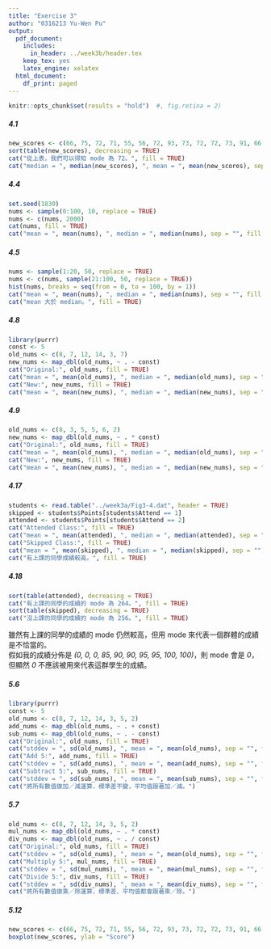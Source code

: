 ```yaml
---
title: "Exercise 3"
author: "0316213 Yu-Wen Pu"
output:
  pdf_document:
    includes:
      in_header: ../week3b/header.tex
    keep_tex: yes
    latex_engine: xelatex
  html_document:
    df_print: paged
---
```


```r
knitr::opts_chunk$set(results = "hold")  #, fig.retina = 2)
```

##### 4.1

```r
new_scores <- c(66, 75, 72, 71, 55, 56, 72, 93, 73, 72, 72, 73, 91, 66, 71, 56, 59)
sort(table(new_scores), decreasing = TRUE)
cat("從上表，我們可以得知 mode 為 72。", fill = TRUE)
cat("median = ", median(new_scores), ", mean = ", mean(new_scores), sep = "", fill = TRUE)
```

##### 4.4

```r
set.seed(1830)
nums <- sample(0:100, 10, replace = TRUE)
nums <- c(nums, 2000)
cat(nums, fill = TRUE)
cat("mean = ", mean(nums), ", median = ", median(nums), sep = "", fill = TRUE)
```

##### 4.5

```r
nums <- sample(1:20, 50, replace = TRUE)
nums <- c(nums, sample(21:100, 50, replace = TRUE))
hist(nums, breaks = seq(from = 0, to = 100, by = 1))
cat("mean = ", mean(nums), ", median = ", median(nums), sep = "", fill = TRUE)
cat("mean 大於 median。", fill = TRUE)
```

##### 4.8

```r
library(purrr)
const <- 5
old_nums <- c(8, 7, 12, 14, 3, 7)
new_nums <- map_dbl(old_nums, ~ . - const)
cat("Original:", old_nums, fill = TRUE)
cat("mean = ", mean(old_nums), ", median = ", median(old_nums), sep = "", fill = TRUE)
cat("New:", new_nums, fill = TRUE)
cat("mean = ", mean(new_nums), ", median = ", median(new_nums), sep = "", fill = TRUE)
```

##### 4.9

```r
old_nums <- c(8, 3, 5, 5, 6, 2)
new_nums <- map_dbl(old_nums, ~ . * const)
cat("Original:", old_nums, fill = TRUE)
cat("mean = ", mean(old_nums), ", median = ", median(old_nums), sep = "", fill = TRUE)
cat("New:", new_nums, fill = TRUE)
cat("mean = ", mean(new_nums), ", median = ", median(new_nums), sep = "", fill = TRUE)
```

##### 4.17

```r
students <- read.table("../week3a/Fig3-4.dat", header = TRUE)
skipped <- students$Points[students$Attend == 1]
attended <- students$Points[students$Attend == 2]
cat("Attended Class:", fill = TRUE)
cat("mean = ", mean(attended), ", median = ", median(attended), sep = "", fill = TRUE)
cat("Skipped Class:", fill = TRUE)
cat("mean = ", mean(skipped), ", median = ", median(skipped), sep = "", fill = TRUE)
cat("有上課的同學成績較高。", fill = TRUE)
```

##### 4.18

```r
sort(table(attended), decreasing = TRUE)
cat("有上課的同學的成績的 mode 為 264。", fill = TRUE)
sort(table(skipped), decreasing = TRUE)
cat("沒上課的同學的成績的 mode 為 256。", fill = TRUE)
```

雖然有上課的同學的成績的 mode 仍然較高，但用 mode 來代表一個群體的成績是不恰當的。  
假如我的成績分佈是 *(0, 0, 0, 85, 90, 90, 95, 95, 100, 100)*，則 mode 會是 *0*，  
但顯然 *0* 不應該被用來代表這群學生的成績。

##### 5.6

```r
library(purrr)
const <- 5
old_nums <- c(8, 7, 12, 14, 3, 5, 2)
add_nums <- map_dbl(old_nums, ~ . + const)
sub_nums <- map_dbl(old_nums, ~ . - const)
cat("Original:", old_nums, fill = TRUE)
cat("stddev = ", sd(old_nums), ", mean = ", mean(old_nums), sep = "", fill = TRUE)
cat("Add 5:", add_nums, fill = TRUE)
cat("stddev = ", sd(add_nums), ", mean = ", mean(add_nums), sep = "", fill = TRUE)
cat("Subtract 5:", sub_nums, fill = TRUE)
cat("stddev = ", sd(sub_nums), ", mean = ", mean(sub_nums), sep = "", fill = TRUE)
cat("將所有數值做加／減運算，標準差不變，平均值跟著加／減。")
```

##### 5.7

```r
old_nums <- c(8, 7, 12, 14, 3, 5, 2)
mul_nums <- map_dbl(old_nums, ~ . * const)
div_nums <- map_dbl(old_nums, ~ . / const)
cat("Original:", old_nums, fill = TRUE)
cat("stddev = ", sd(old_nums), ", mean = ", mean(old_nums), sep = "", fill = TRUE)
cat("Multiply 5:", mul_nums, fill = TRUE)
cat("stddev = ", sd(mul_nums), ", mean = ", mean(mul_nums), sep = "", fill = TRUE)
cat("Divide 5:", div_nums, fill = TRUE)
cat("stddev = ", sd(div_nums), ", mean = ", mean(div_nums), sep = "", fill = TRUE)
cat("將所有數值做乘／除運算，標準差、平均值都會跟著乘／除。")
```

##### 5.12

```r
new_scores <- c(66, 75, 72, 71, 55, 56, 72, 93, 73, 72, 72, 73, 91, 66, 71, 56, 59)
boxplot(new_scores, ylab = "Score")
```
